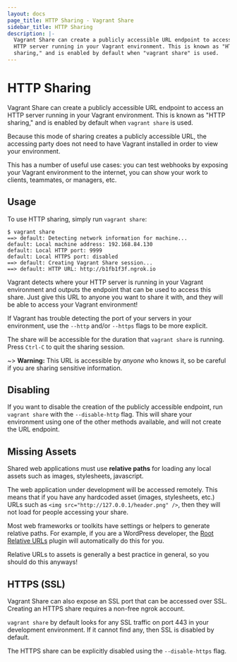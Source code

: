 ```yaml
---
layout: docs
page_title: HTTP Sharing - Vagrant Share
sidebar_title: HTTP Sharing
description: |-
  Vagrant Share can create a publicly accessible URL endpoint to access an
  HTTP server running in your Vagrant environment. This is known as "HTTP
  sharing," and is enabled by default when "vagrant share" is used.
---
```


# HTTP Sharing

Vagrant Share can create a publicly accessible URL endpoint to access an
HTTP server running in your Vagrant environment. This is known as "HTTP
sharing," and is enabled by default when `vagrant share` is used.

Because this mode of sharing creates a publicly accessible URL, the accessing
party does not need to have Vagrant installed in order to view your environment.

This has a number of useful use cases: you can test webhooks by exposing
your Vagrant environment to the internet, you can show your work to clients,
teammates, or managers, etc.

## Usage

To use HTTP sharing, simply run `vagrant share`:

```shell-session
$ vagrant share
==> default: Detecting network information for machine...
default: Local machine address: 192.168.84.130
default: Local HTTP port: 9999
default: Local HTTPS port: disabled
==> default: Creating Vagrant Share session...
==> default: HTTP URL: http://b1fb1f3f.ngrok.io
```

Vagrant detects where your HTTP server is running in your Vagrant environment
and outputs the endpoint that can be used to access this share. Just give
this URL to anyone you want to share it with, and they will be able to access
your Vagrant environment!

If Vagrant has trouble detecting the port of your servers in your environment,
use the `--http` and/or `--https` flags to be more explicit.

The share will be accessible for the duration that `vagrant share` is running.
Press `Ctrl-C` to quit the sharing session.

~> **Warning:** This URL is accessible by _anyone_
who knows it, so be careful if you are sharing sensitive information.

## Disabling

If you want to disable the creation of the publicly accessible endpoint,
run `vagrant share` with the `--disable-http` flag. This will share your
environment using one of the other methods available, and will not create
the URL endpoint.

## Missing Assets

Shared web applications must use **relative paths** for loading any
local assets such as images, stylesheets, javascript.

The web application under development will be accessed remotely. This means
that if you have any hardcoded asset (images, stylesheets, etc.) URLs
such as `<img src="http://127.0.0.1/header.png" />`, then they will not load
for people accessing your share.

Most web frameworks or toolkits have settings or helpers to generate
relative paths. For example, if you are a WordPress developer, the
[Root Relative URLs](http://wordpress.org/plugins/root-relative-urls/) plugin
will automatically do this for you.

Relative URLs to assets is generally a best practice in general, so you
should do this anyways!

## HTTPS (SSL)

Vagrant Share can also expose an SSL port that can be accessed over
SSL. Creating an HTTPS share requires a non-free ngrok account.

`vagrant share` by default looks for any SSL traffic on port 443 in your
development environment. If it cannot find any, then SSL is disabled by
default.

The HTTPS share can be explicitly disabled using the `--disable-https` flag.

